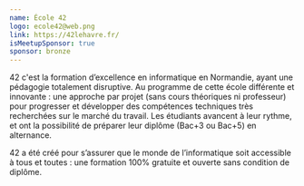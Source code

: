 ```yaml
---
name: École 42
logo: ecole42@web.png
link: https://42lehavre.fr/
isMeetupSponsor: true
sponsor: bronze
---
```


42 c'est la formation d’excellence en informatique en Normandie, ayant une pédagogie totalement disruptive. 
Au programme de cette école différente et innovante : une approche par projet (sans cours théoriques ni professeur) 
pour progresser et développer des compétences techniques très recherchées sur le marché du travail. Les étudiants avancent à leur rythme, 
et ont la possibilité de préparer leur diplôme (Bac+3 ou Bac+5) en alternance.

42 a été créé pour s’assurer que le monde de l’informatique soit accessible à tous et toutes :
une formation 100% gratuite et ouverte sans condition de diplôme.